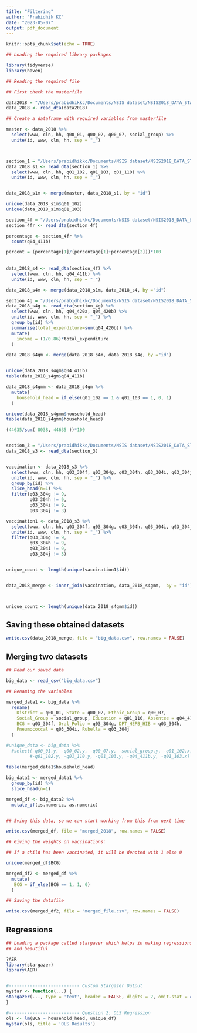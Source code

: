 ```yaml
---
title: "Filtering"
author: "Prabidhik KC"
date: "2023-05-07"
output: pdf_document
---
```


```r
knitr::opts_chunk$set(echo = TRUE)
```

```r
## Loading the required library packages

library(tidyverse)
library(haven)
```

```r
## Reading the required file

## First check the masterfile

data2018 = "/Users/prabidhikkc/Documents/NSIS dataset/NSIS2018_DATA_STATA/Masterfile_018.dta"
data_2018 <- read_dta(data2018)

## Create a dataframe with required variables from masterfile

master <- data_2018 %>% 
  select(www, cln, hh, q00_01, q00_02, q00_07, social_group) %>% 
  unite(id, www, cln, hh, sep = "_")



section_1 = "/Users/prabidhikkc/Documents/NSIS dataset/NSIS2018_DATA_STATA/SEC01.dta"
data_2018_s1 <- read_dta(section_1) %>% 
  select(www, cln, hh, q01_102, q01_103, q01_110) %>% 
  unite(id, www, cln, hh, sep = "_")


data_2018_s1m <- merge(master, data_2018_s1, by = "id")

unique(data_2018_s1m$q01_102)
unique(data_2018_s1m$q01_103)

section_4f = "/Users/prabidhikkc/Documents/NSIS dataset/NSIS2018_DATA_STATA/SEC04F.dta"
section_4fr <- read_dta(section_4f)

percentage <- section_4fr %>% 
  count(q04_411b)

percent = (percentage[1]/(percentage[1]+percentage[2]))*100
  
  
data_2018_s4 <- read_dta(section_4f) %>% 
  select(www, cln, hh, q04_411b) %>% 
  unite(id, www, cln, hh, sep = "_")

data_2018_s4m <- merge(data_2018_s1m, data_2018_s4, by ="id")

section_4g = "/Users/prabidhikkc/Documents/NSIS dataset/NSIS2018_DATA_STATA/SEC04H.dta"
data_2018_s4g <- read_dta(section_4g) %>% 
  select(www, cln, hh, q04_420a, q04_420b) %>% 
  unite(id, www, cln, hh, sep = "_") %>% 
  group_by(id) %>% 
  summarise(total_expenditure=sum(q04_420b)) %>% 
  mutate(
    income = (1/0.86)*total_expenditure
  )

data_2018_s4gm <- merge(data_2018_s4m, data_2018_s4g, by ="id")


unique(data_2018_s4gm$q04_411b)
table(data_2018_s4gm$q04_411b)

data_2018_s4gmm <- data_2018_s4gm %>% 
  mutate(
    household_head = if_else(q01_102 == 1 & q01_103 == 1, 0, 1)
  )

unique(data_2018_s4gmm$household_head)
table(data_2018_s4gmm$household_head) 

(44635/sum( 8038, 44635 ))*100


```


```r

```



```r
section_3 = "/Users/prabidhikkc/Documents/NSIS dataset/NSIS2018_DATA_STATA/SEC03D.dta"
data_2018_s3 <- read_dta(section_3) 


vaccination <- data_2018_s3 %>% 
  select(www, cln, hh, q03_304f, q03_304g, q03_304h, q03_304i, q03_304j) %>% 
  unite(id, www, cln, hh, sep = "_") %>% 
  group_by(id) %>% 
  slice_head(n=1) %>% 
  filter(q03_304g != 9,
         q03_304h != 9,
         q03_304i != 9,
         q03_304j != 3) 


```


```r
vaccination1 <- data_2018_s3 %>% 
  select(www, cln, hh, q03_304f, q03_304g, q03_304h, q03_304i, q03_304j) %>% 
  unite(id, www, cln, hh, sep = "_") %>% 
  filter(q03_304g != 9,
         q03_304h != 9,
         q03_304i != 9,
         q03_304j != 3) 


unique_count <- length(unique(vaccination1$id))


data_2018_merge <- inner_join(vaccination, data_2018_s4gmm,  by = "id")



unique_count <- length(unique(data_2018_s4gmm$id))
```


## Saving these obtained datasets
```r
write.csv(data_2018_merge, file = "big_data.csv", row.names = FALSE)


```



## Merging two datasets
```r
## Read our saved data

big_data <- read_csv("big_data.csv")

## Renaming the variables

merged_data1 <- big_data %>% 
  rename(
    District = q00_01, State = q00_02, Ethnic_Group = q00_07, 
    Social_Group = social_group, Education = q01_110, Absentee = q04_411b,
    BCG = q03_304f, Oral_Polio = q03_304g, DPT_HEPB_HIB = q03_304h, 
    Pneumococcal = q03_304i, Rubella = q03_304j
  ) 

#unique_data <- big_data %>% 
  #select(-q00_01.y, -q00_02.y, -q00_07.y, -social_group.y, -q01_102.x, -q01_102.y,
         #-q01_102.y, -q01_110.y, -q01_103.y, -q04_411b.y, -q01_103.x)
  
table(merged_data1$household_head)  

big_data2 <- merged_data1 %>% 
  group_by(id) %>% 
  slice_head(n=1)
```




```r

merged_df <- big_data2 %>% 
  mutate_if(is.numeric, as.numeric)


## Sving this data, so we can start working from this from next time

write.csv(merged_df, file = "merged_2018", row.names = FALSE)

```

```r
## Giving the weights on vaccinations: 

## If a child has been vaccinated, it will be denoted with 1 else 0

unique(merged_df$BCG)

merged_df2 <- merged_df %>% 
  mutate(
   BCG = if_else(BCG == 1, 1, 0) 
  )

```


```r
## Saving the datafile

write.csv(merged_df2, file = "merged_file.csv", row.names = FALSE)
```

## Regressions
```r
## Loading a package called stargazer which helps in making regressions easier 
## and beautiful

?AER
library(stargazer)
library(AER)


#--------------------------- Custom Stargazer Output
mystar <- function(...) {
stargazer(..., type = 'text', header = FALSE, digits = 2, omit.stat = c('f', 'ser', 'adj.rsq'))
}

#--------------------------- Question 2: OLS Regression
ols <- lm(BCG ~ household_head, unique_df)
mystar(ols, title = 'OLS Results')
```

